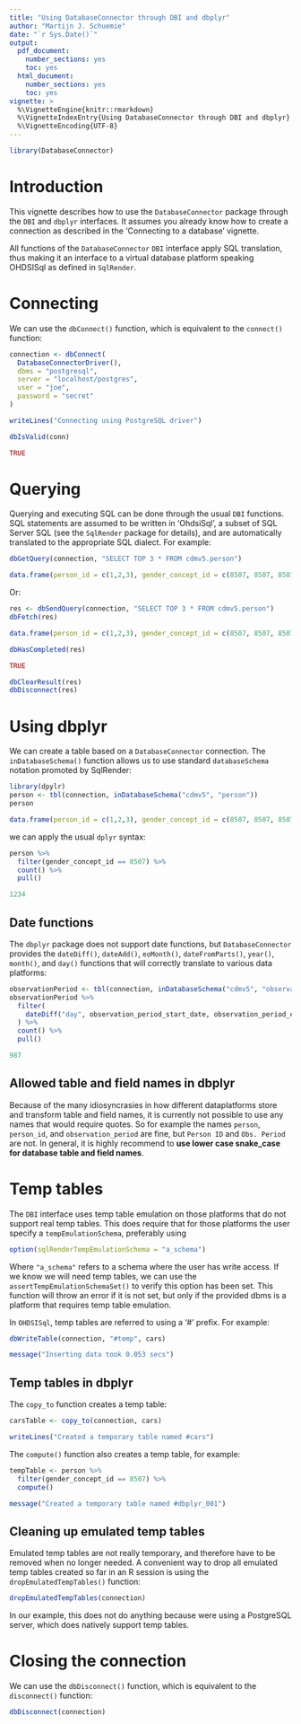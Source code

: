 ```yaml
---
title: "Using DatabaseConnector through DBI and dbplyr"
author: "Martijn J. Schuemie"
date: "`r Sys.Date()`"
output:
  pdf_document:
    number_sections: yes
    toc: yes
  html_document:
    number_sections: yes
    toc: yes
vignette: >
  %\VignetteEngine{knitr::rmarkdown}
  %\VignetteIndexEntry{Using DatabaseConnector through DBI and dbplyr}
  %\VignetteEncoding{UTF-8}    
---
```


```r
library(DatabaseConnector)
```

# Introduction

This vignette describes how to use the `DatabaseConnector` package through the `DBI` and `dbplyr` interfaces. It assumes you already know how to create a connection as described in the 'Connecting to a database' vignette.

All functions of the `DatabaseConnector` `DBI` interface apply SQL translation, thus making it an interface to a virtual database platform speaking OHDSISql as defined in `SqlRender`.

# Connecting

We can use the `dbConnect()` function, which is equivalent to the `connect()` function:

```r
connection <- dbConnect(
  DatabaseConnectorDriver(), 
  dbms = "postgresql",
  server = "localhost/postgres",
  user = "joe",
  password = "secret"
)
```
```r
writeLines("Connecting using PostgreSQL driver")
```
```r
dbIsValid(conn)
```
```r
TRUE
```

# Querying 

Querying and executing SQL can be done through the usual `DBI` functions. SQL statements are assumed to be written in 'OhdsiSql', a subset of SQL Server SQL (see the `SqlRender` package for details), and are automatically translated to the appropriate SQL dialect. For example:

```r
dbGetQuery(connection, "SELECT TOP 3 * FROM cdmv5.person")
```
```r
data.frame(person_id = c(1,2,3), gender_concept_id = c(8507, 8507, 8507), year_of_birth = c(1975, 1976, 1977))
```

Or:

```r
res <- dbSendQuery(connection, "SELECT TOP 3 * FROM cdmv5.person")
dbFetch(res)
```
```r
data.frame(person_id = c(1,2,3), gender_concept_id = c(8507, 8507, 8507), year_of_birth = c(1975, 1976, 1977))
```
```r
dbHasCompleted(res)
```
```r
TRUE
```
```r
dbClearResult(res)
dbDisconnect(res)
```

# Using dbplyr

We can create a table based on a `DatabaseConnector` connection. The `inDatabaseSchema()` function allows us to use standard `databaseSchema` notation promoted by SqlRender:

```r
library(dpylr)
person <- tbl(connection, inDatabaseSchema("cdmv5", "person"))
person
```
```r
data.frame(person_id = c(1,2,3), gender_concept_id = c(8507, 8507, 8507), year_of_birth = c(1975, 1976, 1977))
```

we can apply the usual `dplyr` syntax:

```r
person %>%
  filter(gender_concept_id == 8507) %>%
  count() %>%
  pull()
```
```r
1234
```

## Date functions

The `dbplyr` package does not support date functions, but `DatabaseConnector` provides the `dateDiff()`, `dateAdd()`, `eoMonth()`, `dateFromParts()`, `year()`, `month()`, and `day()` functions that will correctly translate to various data platforms:

```r
observationPeriod <- tbl(connection, inDatabaseSchema("cdmv5", "observation_period"))
observationPeriod %>%
  filter(
    dateDiff("day", observation_period_start_date, observation_period_end_date) > 365
  ) %>%
  count() %>%
  pull()
```
```r
987
```

## Allowed table and field names in dbplyr

Because of the many idiosyncrasies in how different dataplatforms store and transform table and field names, it is currently not possible to use any names that would require quotes. So for example the names `person`, `person_id`, and `observation_period` are fine, but `Person ID` and `Obs. Period` are not. In general, it is highly recommend to **use lower case snake_case for database table and field names**.


# Temp tables

The `DBI` interface uses temp table emulation on those platforms that do not support real temp tables. This does require that for those platforms the user specify a `tempEmulationSchema`, preferably using 
```r
option(sqlRenderTempEmulationSchema = "a_schema")
```

Where `"a_schema"` refers to a schema where the user has write access. If we know we will need temp tables, we can use the `assertTempEmulationSchemaSet()` to verify this option has been set. This function will throw an error if it is not set, but only if the provided dbms is a platform that requires temp table emulation.

In `OHDSISql`, temp tables are referred to using a '#' prefix. For example:

```r
dbWriteTable(connection, "#temp", cars)
```
```r
message("Inserting data took 0.053 secs")
```

## Temp tables in dbplyr

The `copy_to` function creates a temp table:

```r
carsTable <- copy_to(connection, cars)
```
```r
writeLines("Created a temporary table named #cars")
```

The `compute()` function also creates a temp table, for example:

```r
tempTable <- person %>%
  filter(gender_concept_id == 8507) %>%
  compute()
```
```r
message("Created a temporary table named #dbplyr_001")
```

## Cleaning up emulated temp tables

Emulated temp tables are not really temporary, and therefore have to be removed when no longer needed. A convenient way to drop all emulated temp tables created so far in an R session is using the `dropEmulatedTempTables()` function:

```r
dropEmulatedTempTables(connection)
```

In our example, this does not do anything because were using a PostgreSQL server, which does natively support temp tables.

# Closing the connection

We can use the `dbDisconnect()` function, which is equivalent to the `disconnect()` function:

```r
dbDisconnect(connection)
```
